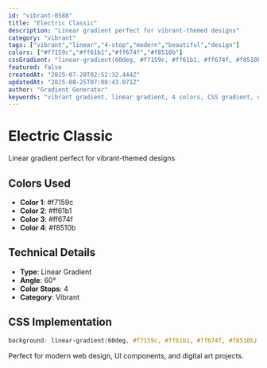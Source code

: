 ```yaml
---
id: "vibrant-0588"
title: "Electric Classic"
description: "Linear gradient perfect for vibrant-themed designs"
category: "vibrant"
tags: ["vibrant","linear","4-stop","modern","beautiful","design"]
colors: ["#f7159c","#ff61b1","#ff674f","#f8510b"]
cssGradient: "linear-gradient(60deg, #f7159c, #ff61b1, #ff674f, #f8510b)"
featured: false
createdAt: "2025-07-20T02:52:32.444Z"
updatedAt: "2025-08-25T07:08:43.071Z"
author: "Gradient Generator"
keywords: "vibrant gradient, linear gradient, 4 colors, CSS gradient, design, #f7159c, #ff61b1, #ff674f, #f8510b"
---
```


# Electric Classic

Linear gradient perfect for vibrant-themed designs

## Colors Used
- **Color 1**: #f7159c
- **Color 2**: #ff61b1
- **Color 3**: #ff674f
- **Color 4**: #f8510b

## Technical Details
- **Type**: Linear Gradient
- **Angle**: 60°
- **Color Stops**: 4
- **Category**: Vibrant

## CSS Implementation
```css
background: linear-gradient(60deg, #f7159c, #ff61b1, #ff674f, #f8510b);
```

Perfect for modern web design, UI components, and digital art projects.
